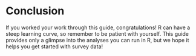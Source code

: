 # Conclusion

If you worked your work through this guide, congratulations! R can have a steep learning curve, so remember to be patient with yourself. This guide provides only a glimpse into the analyses you can run in R, but we hope it helps you get started with survey data! 